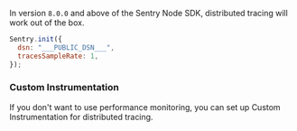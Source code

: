 In version `8.0.0` and above of the Sentry Node SDK, distributed tracing will work out of the box.

<SignInNote />

```javascript
Sentry.init({
  dsn: "___PUBLIC_DSN___",
  tracesSampleRate: 1,
});
```

### Custom Instrumentation

If you don't want to use performance monitoring, you can set up <PlatformLink to="/distributed-tracing/custom-instrumentation/">Custom Instrumentation</PlatformLink> for distributed tracing.
